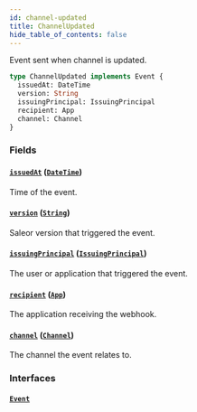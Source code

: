 ```yaml
---
id: channel-updated
title: ChannelUpdated
hide_table_of_contents: false
---
```


Event sent when channel is updated.

```graphql
type ChannelUpdated implements Event {
  issuedAt: DateTime
  version: String
  issuingPrincipal: IssuingPrincipal
  recipient: App
  channel: Channel
}
```

### Fields

#### [`issuedAt`](#) ([`DateTime`](../../../developer/api-reference/scalars/date-time))

Time of the event.

#### [`version`](#) ([`String`](../../../developer/api-reference/scalars/string))

Saleor version that triggered the event.

#### [`issuingPrincipal`](#) ([`IssuingPrincipal`](../../../developer/api-reference/unions/issuing-principal))

The user or application that triggered the event.

#### [`recipient`](#) ([`App`](../../../developer/api-reference/objects/app))

The application receiving the webhook.

#### [`channel`](#) ([`Channel`](../../../developer/api-reference/objects/channel))

The channel the event relates to.

### Interfaces

#### [`Event`](../../../developer/api-reference/interfaces/event)
